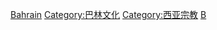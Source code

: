 [[Category:亚洲各国宗教|Bahrain]]
[[Category:巴林文化|Category:巴林文化]]
[[Category:西亚宗教|Category:西亚宗教]]
[[Category:各國宗教|B]]